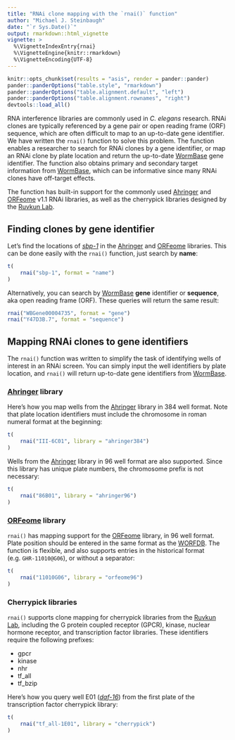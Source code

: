 ```yaml
---
title: "RNAi clone mapping with the `rnai()` function"
author: "Michael J. Steinbaugh"
date: "`r Sys.Date()`"
output: rmarkdown::html_vignette
vignette: >
  %\VignetteIndexEntry{rnai}
  %\VignetteEngine{knitr::rmarkdown}
  %\VignetteEncoding{UTF-8}
---
```


[ruvkun lab]: https://molbio.mgh.harvard.edu/laboratories/ruvkun
[ahringer]: http://www.us.lifesciences.sourcebioscience.com/clone-products/non-mammalian/c-elegans/c-elegans-rnai-library/
[orfeome]: http://dharmacon.gelifesciences.com/non-mammalian-cdna-and-orf/c.-elegans-rnai/
[orfeome sbs]: http://www.us.lifesciences.sourcebioscience.com/clone-products/non-mammalian/c-elegans/c-elegans-orfeome-version-11/
[worfdb]: http://worfdb.dfci.harvard.edu
[wormbase]: http://www.wormbase.org

[*daf-16*]: http://www.wormbase.org/species/c_elegans/gene/WBGene00000912
[*sbp-1*]: http://www.wormbase.org/species/c_elegans/gene/WBGene00004735

```r
knitr::opts_chunk$set(results = "asis", render = pander::pander)
pander::panderOptions("table.style", "rmarkdown")
pander::panderOptions("table.alignment.default", "left")
pander::panderOptions("table.alignment.rownames", "right")
devtools::load_all()
```

RNA interference libraries are commonly used in *C. elegans* research. RNAi clones are typically referenced by a gene pair or open reading frame (ORF) sequence, which are often difficult to map to an up-to-date gene identifier. We have written the `rnai()` function to solve this problem. The function enables a researcher to search for RNAi clones by a gene identifier, or map an RNAi clone by plate location and return the up-to-date [WormBase][] gene identifier. The function also obtains primary and secondary target information from [WormBase][], which can be informative since many RNAi clones have off-target effects.

The function has built-in support for the commonly used [Ahringer][ahringer] and [ORFeome][] v1.1 RNAi libraries, as well as the cherrypick libraries designed by the [Ruvkun Lab][].

## Finding clones by gene identifier

Let's find the locations of [*sbp-1*][] in the [Ahringer][] and [ORFeome][] libraries. This can be done easily with the `rnai()` function, just search by **name**:

```r
t(
    rnai("sbp-1", format = "name")
)
```

Alternatively, you can search by [WormBase][] **gene** identifier or **sequence**, aka open reading frame (ORF). These queries will return the same result:

```r
rnai("WBGene00004735", format = "gene")
rnai("Y47D3B.7", format = "sequence")
```


## Mapping RNAi clones to gene identifiers

The `rnai()` function was written to simplify the task of identifying wells of interest in an RNAi screen. You can simply input the well identifiers by plate location, and `rnai()` will return up-to-date gene identifiers from [WormBase][].

### [Ahringer][] library

Here's how you map wells from the [Ahringer][] library in 384 well format. Note that plate location identifiers must include the chromosome in roman numeral format at the beginning:

```r
t(
    rnai("III-6C01", library = "ahringer384")
)
```

Wells from the [Ahringer][] library in 96 well format are also supported. Since this library has unique plate numbers, the chromosome prefix is not necessary:

```r
t(
    rnai("86B01", library = "ahringer96")
)
```

### [ORFeome][] library

`rnai()` has mapping support for the [ORFeome][] library, in 96 well format. Plate position should be entered in the same format as the [WORFDB][]. The function is flexible, and also supports entries in the historical format (e.g. `GHR-11010@G06`), or without a separator:

```r
t(
    rnai("11010G06", library = "orfeome96")
)
```

### Cherrypick libraries

`rnai()` supports clone mapping for cherrypick libraries from the [Ruvkun Lab][], including the G protein coupled receptor (GPCR), kinase, nuclear hormone receptor, and transcription factor libraries. These identifiers require the following prefixes:

- gpcr
- kinase
- nhr
- tf_all
- tf_bzip

Here's how you query well E01 ([*daf-16*][]) from the first plate of the transcription factor cherrypick library:

```r
t(
    rnai("tf_all-1E01", library = "cherrypick")
)
```
